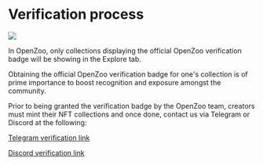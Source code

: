 # Verification process

![](/verified.jpg)

In OpenZoo, only collections displaying the official OpenZoo verification badge will be showing in the Explore tab.

Obtaining the official OpenZoo verification badge for one's collection is of prime importance to boost recognition and exposure amongst the community.

Prior to being granted the verification badge by the OpenZoo team, creators must mint their NFT collections and once done, contact us via Telegram or Discord at the following:

[Telegram verification link](https://t.me/openzoo_validation)

[Discord verification link](https://discord.gg/tT4v8H6UBH)
